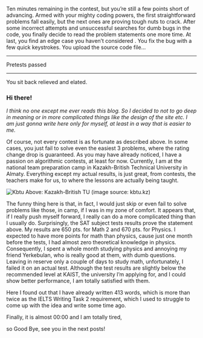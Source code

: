 Ten minutes remaining in the contest, 
but you’re still a few points short of advancing. Armed with your mighty coding powers,
the first straightforward problems fall easily, but the next ones are proving tough nuts to crack.
After some incorrect attempts and unsuccessful searches for dumb bugs in the code, you finally decide
to read the problem statements one more time. At last, you find an edge case you haven’t considered
. You fix the bug with a few quick keystrokes. You upload the source code file…

<hr/>
<p>Pretests passed</p>
<hr/>
You sit back relieved and elated.


### Hi there!
<i>
I think no one except me ever reads this blog. So I decided to not to go deep in meaning or in more complicated things like the design of the site etc. I am just gonna write here only for myself, at least in a way that is easier to me.
</i>


Of course, not every contest is as fortunate as described above. In some cases, you just fail to solve even the easiest 3 problems, where the rating change drop is guaranteed.
As you may have already noticed, I have a passion on algorithmic contests, at least for now.
Currently, I am at the national team preparation camp in Kazakh-British Technical University in Almaty. Everything except my actual results, is just great, from contests, the teachers make for us, to where the lessons are actually being taught.

![Kbtu](/img/kbtu.jpg "KBTU")
Above: Kazakh-British TU (image source: kbtu.kz)


The funny thing here is that, in fact, I would just skip or even fail to solve problems like those, in camp, if I was in my zone of comfort. It appears that, if I really push myself forward, I really can do a more complicated thing than I usually do.
Surprisingly, the SAT subject tests results prove the statement above. My results are 650 pts. for Math 2 and 670 pts. for Physics. I expected to have more points for math than physics, cause just one month before the tests, I had almost zero theoretical knowledge in physics. Consequently, I spent a whole month studying physics and annoying my friend Yerkebulan, who is really good at them, with dumb questions. Leaving in reserve only a couple of days to study math, unfortunately, I failed it on an actual test. Although the test results are slightly below the recommended level at KAIST, the university I’m applying for, and I could show better performance, I am totally satisfied with them.

Here I found out that I have already written 413 words, which is more than twice as the IELTS Writing Task 2 requirement, which I used to struggle to come up with the idea and write some time ago.

Finally, it is almost 00:00 and I am totally tired,

so Good Bye, see you in the next posts!
